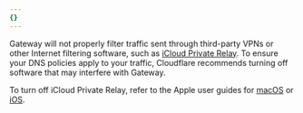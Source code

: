 ```yaml
---
{}
---
```


Gateway will not properly filter traffic sent through third-party VPNs or other Internet filtering software, such as [iCloud Private Relay](https://support.apple.com/102602). To ensure your DNS policies apply to your traffic, Cloudflare recommends turning off software that may interfere with Gateway.

To turn off iCloud Private Relay, refer to the Apple user guides for [macOS](https://support.apple.com/guide/mac-help/use-icloud-private-relay-mchlecadabe0/) or [iOS](https://support.apple.com/guide/iphone/protect-web-browsing-icloud-private-relay-iph499d287c2/).
